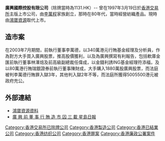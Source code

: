 '''廣興國際控股有限公司'''（除牌當時為1131.HK）-- 曾在1997年3月19日於[[香港交易所|香港交易所]]主版上市公司，由[[李萬程|李萬程]]家族創立，那時在80年代，當時經營紡織產品。現時由[[鴻寶資源|鴻寶資源]]取代上市。

==造市案==
在2003年7月期間，前執行董事李萬德，以340萬港元行賄基金經理及分析員，作為對方大手買入廣興股票，推高股價獲利，以及為廣興撰寫有利報告，包括軟庫金匯前執行董事林澤焙及前高級副總裁任偉成，以金錢利誘ING基金經理符添福，及以80萬港行賄瑞銀證券前執行董事陳財成，大手購入1880萬股廣興股票，而法庭被判李萬德行賄罪入獄3年，其他判入獄2年不等，而法庭所獲得5005500港元被政府充公。 

==外部連結==
*[http://www.webb-site.com/dbpub/orgdata.asp?code=1131&Submit=Current 鴻寶資源資料] {{Wayback|url=http://www.webb-site.com/dbpub/orgdata.asp?code=1131&Submit=Current |date=20160311075406 }}
*[http://www.singtao.com/archive/fullstory.asp?andor=or&year1=2005&month1=6&day1=26&year2=2005&month2=6&day2=26&category=all&id=20050626a08&keyword1=&keyword2= 廣 興 前 董 事 行 賄 造 市 囚 三 載 星島日報]

[[Category:香港交易所已除牌公司|Category:香港交易所已除牌公司]]
[[Category:香港製造公司|Category:香港製造公司]]
[[Category:香港已結業公司|Category:香港已結業公司]]
[[Category:香港纺织公司|Category:香港纺织公司]]
[[Category:香港罪案|Category:香港罪案]]
[[Category:香港廉政公署案件|Category:香港廉政公署案件]]